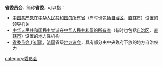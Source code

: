'''省委员会'''，简称'''省委'''，可以指：

* [[中国共产党|中国共产党]]在[[省_(中华人民共和国)|中华人民共和国的所有省]]（有时也包括[[自治区#中华人民共和国|自治区]]、[[中华人民共和国直辖市|直辖市]]）设置的领导机关
* [[中华人民共和国|中华人民共和国]][[民主党派|民主党派]]在[[省_(中华人民共和国)|中华人民共和国的所有省]]（有时也包括[[自治区#中华人民共和国|自治区]]、[[中华人民共和国直辖市|直辖市]]）设置的地方性机构
* [[省委员会_(法国)|省委员会 (法国)]]，[[法国|法国]]省级[[地方议会|地方议会]]，具有部分由中央政府下放的地方自治权力

{{disambig|cat=四字组织机构消歧义}}
[[category:委员会|category:委员会]]
